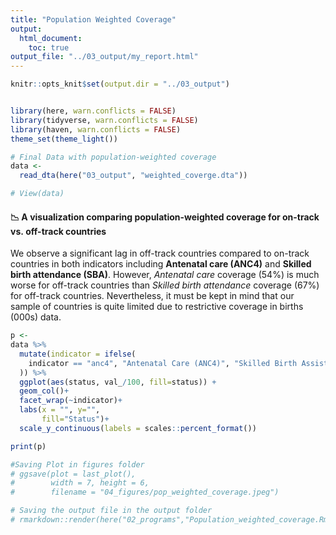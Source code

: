 ```yaml
---
title: "Population Weighted Coverage"
output:
  html_document:
    toc: true
output_file: "../03_output/my_report.html"
---
```



```r
knitr::opts_knit$set(output.dir = "../03_output")


library(here, warn.conflicts = FALSE)
library(tidyverse, warn.conflicts = FALSE)
library(haven, warn.conflicts = FALSE)
theme_set(theme_light())

# Final Data with population-weighted coverage
data <- 
  read_dta(here("03_output", "weighted_coverge.dta"))

# View(data)
```

#### 📉 A visualization comparing population-weighted coverage for on-track vs. off-track countries

We observe a significant lag in off-track countries compared to on-track countries in both indicators including **Antenatal care (ANC4)** and **Skilled birth attendance (SBA)**. However, *Antenatal care* coverage (54%) is much worse for off-track countries than *Skilled birth attendance* coverage (67%) for off-track countries. Nevertheless, it must be kept in mind that our sample of countries is quite limited due to restrictive coverage in births (000s) data.

```r

p <- 
data %>% 
  mutate(indicator = ifelse(
    indicator == "anc4", "Antenatal Care (ANC4)", "Skilled Birth Assistance (SBA)"
  )) %>% 
  ggplot(aes(status, val_/100, fill=status)) +
  geom_col()+
  facet_wrap(~indicator)+
  labs(x = "", y="",
       fill="Status")+
  scale_y_continuous(labels = scales::percent_format())

print(p)

#Saving Plot in figures folder 
# ggsave(plot = last_plot(),
#        width = 7, height = 6,
#        filename = "04_figures/pop_weighted_coverage.jpeg")

# Saving the output file in the output folder
# rmarkdown::render(here("02_programs","Population_weighted_coverage.Rmd"), output_file = here("03_output","my_report.html"))
```





